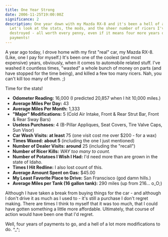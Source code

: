 ```yaml
---
title: One Year Strong
date: 2006-11-25T19:00:00Z
significance: 2
description: One year down with my Mazda RX-8 and it's been a hell of a ride.
  Let's look at the stats, the mods, and the sheer number of ricers I've
  destroyed - all worth every penny, even if it means four more years of
  payments!
---
```


A year ago today, I drove home with my first "real" car, my Mazda RX-8. (Like, one I pay for myself.) It's been one of the coolest (and most expensive) years, obviously, when it comes to automobile related stuff. I've washed it countless times, "wasted" a whole bunch of money on parts (and have stopped for the time being), and killed a few too many ricers. Nah, you can't kill too many of them. ;)

Time for the stats!

- **Odometer Reading:** 16,000 (I predicted 20,857 when I hit 10,000 miles.)
- **Average Miles Per Day:** 43
- **Average Miles Per Month:** 1,333
- **"Major" Modifications:** 5 (Cold Air Intake, Front & Rear Strut Bar, Front & Rear Sway Bars)
- **Useless Purchases:** 4 (B-Pillar Appliques, Seat Covers, Tire Valve Caps, Sun Visor)
- **Car Wash Visits:** **at least** 75 (one visit cost me over $200 - for a wax)
- **Times Waxed:** **about 5** (including the one I just mentioned)
- **Number of Dealer Visits:** **around** 25 (including the "recall")
- **Number of Ricer Kills:** _WAY too many to count._
- **Number of Potatoes I Wish I Had:** I'd need more than are grown in the state of Idaho.
- **Times I Hit Redline:** I also lost count of this.
- **Average Amount Spent on Gas:** $45.00
- **My Least Favorite Place to Drive:** San Franscisco (god damn hills.)
- **Average Miles per Tank (16 gallon tank):** 290 miles (up from 216... o_O;)

Although I have taken a break from buying things for the car - and although I don't drive it as much as I used to - it's still a purchase I don't regret making. There are times I think to myself that it was too much, that I could have gotten something a little more affordable. Ultimately, that course of action would have been one that I'd regret.

Well, four years of payments to go, and a hell of a lot more modifications to do. ^\_^;
